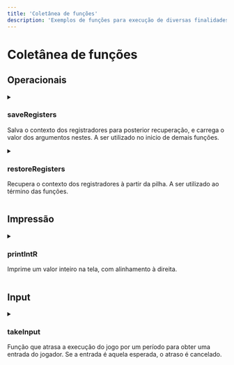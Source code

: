 ```yaml
---
title: 'Coletânea de funções'
description: 'Exemplos de funções para execução de diversas finalidades'
---
```



# Coletânea de funções
<DynamicSection>

## Operacionais

<details><summary>

### saveRegisters
Salva o contexto dos registradores para posterior recuperação, e carrega o valor dos argumentos nestes. A ser utilizado no inicio de demais funções.

</summary>

#### Argumentos
Nenhum
#### Retorna
Nada

```asmatmel
saveRegisters:
    pop r0         ; Armazena o endereço de retorno da função
    push r1
    push r2
    push r3
    push r4
    push r5
    push r6
    push r7
    push r0        ; Coloca-o de volta no topo da pilha
    load r1, Arg1
    load r2, Arg2
    load r3, Arg3
    load r4, Arg4
    load r5, Arg5
    load r6, Arg6
    load r7, Arg7
    loadn r0, #0
    rts            ; Desempilha e retorna.
```
</details>

<details><summary>

### restoreRegisters
Recupera o contexto dos registradores à partir da pilha. A ser utilizado ao término das funções.
</summary>

#### Argumentos
Nenhum

#### Retorna
Nada

```asmatmel
restoreRegisters:
    pop r0
    pop r7
    pop r6
    pop r5
    pop r4
    pop r3
    pop r2
    pop r1
    push r0
    loadn r0, #0
    rts
        ```
</details>

:::warning
As funções [saveRegisters](#saveregisters) e [restoreRegisters](#restoreregisters) são requeridas para o funcionamento de muitas outras funções aqui exibidas.
:::
</DynamicSection>

<DynamicSection>

## Matemáticas

<details><summary>

### screenPosition

 Dados valores para linha e coluna, retorna o índice que corresponde a posição esperada na tela. Valores maiores que aqueles definidos em `HEIGHT` e `WIDTH` descrevem voltas na tela.
 Dados valores para linha e coluna, retorna o índice que corresponde a posição esperada na tela. Valores maiores que aqueles definidos em `HEIGHT` e `WIDTH` descrevem voltas na tela.

</summary>

#### Argumentos
| Label   | Valor esperado   |
| :---    | :---             |
| Arg1    | Linha            |
| Arg2    | Coluna           |
| HEIGHT  | Altura da tela   |
| WIDTH   | Largura da tela  |

#### Returna
| Label  | Valor esperado             |
| :---   | :---                       |
| Ret    | Índice da posição na tela  |

```asmatmel
screenPosition:
    call saveRegisters
    load r3, HEIGHT
    load r4, WIDTH
    mod r1, r1, r3
    mul r1, r1, r4
    mod r2, r2, r4
    add r1, r1, r2
    store Ret, r1
    call restoreRegisters
    rts
```
</details>
</DynamicSection>

## Impressão

<DynamicSection>

<details><summary>

### printIntR
Imprime um valor inteiro na tela, com alinhamento à direita.

</summary>

#### Argumentos
| Label  | Valor esperado                             |
| :---   | :---                                       |
| Arg1   | Inteiro a ser impresso                     |
| Arg2   | Posição na tela donde começar a impressão  |
| Arg3   | Valor de cor para imprimir o número        |


#### Retorna
Nada

```asmatmel
printIntR:
    call saveRegisters
    loadn r4, #10        ; carrega o valor 10 para aplicar a operação de módulo
    loadn r5, #'0'       ; carrega o valor índice do caractere 0

    pirLoop:             ; inicia o laço de impressão
        mod r6, r1, r4   ; obtém o dígito menos significativo de r1
        add r6, r5, r6   ; aplica-o como um deslocamento no mapa de caracteres
        add r6, r6, r3   ; aplica o valor da cor
        outchar r6, r2   ; imprime o caractere na posição r2
        div r1, r1, r4   ; divisão inteira de r1 por 10
        jz pirEnd        ; sai do loop se r1 = 0
        dec r2           ; caso contrário, decrementa r2
        jmp pirLoop      ; e continua

    pirEnd:
        call restoreRegisters
        rts
```

</details>
</DynamicSection>

<DynamicSection>

## Input

<details><summary>

### takeInput
Função que atrasa a execução do jogo por um período
para obter uma entrada do jogador. Se a entrada é aquela
esperada, o atraso é cancelado.
</summary>

#### Argumentos
| Label  | Valor esperado    |
| :---   | :---              |
| Arg1   | Fator de atraso   |
| Arg2   | Entrada esperada  |

#### Retorna
| Label  | Valor esperado    |
| :---   | :---              |
| Ret | 0, se não foi pressionada nenhuma tecla, caso contrário, o valor ASCII da tecla pressionada |

```asmatmel
takeInput:
    call saveRegisters
    loadn r3, #1000 ; Atraso base, implica um microssegundo em 1 MHz
    loadn r4, #255  ; Valor padrão retornado por inchar quando não é detectado o pressionamento de qualquer tecla
    store Ret, r0

    delay_A:
        mov r5, r1
        delay_B:
            inchar r6
            cmp r4, r6
            jeq delayContinue
            store Ret, r6
            cmp r2, r6
            jeq delayEnd
    delayContinue:
        dec r5
        jnz delay_B
        dec r3
        jnz delay_A
    delayEnd:
    call restoreRegisters
    rts
```
:::tip
A função takeInput pode ser utilizada para dar ao jogo uma dado intervalo entre as ações. Para tal basta passar o valor esperado para interromper o intervalo como sendo um que não pode ser correspondido: `0`.
:::
</details>
</DynamicSection>
